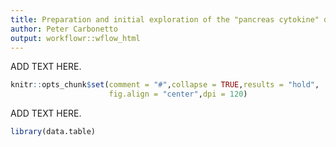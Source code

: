 ```yaml
---
title: Preparation and initial exploration of the "pancreas cytokine" data set
author: Peter Carbonetto
output: workflowr::wflow_html
---
```


ADD TEXT HERE.

```r
knitr::opts_chunk$set(comment = "#",collapse = TRUE,results = "hold",
                      fig.align = "center",dpi = 120)
```

ADD TEXT HERE.

```r
library(data.table)
```